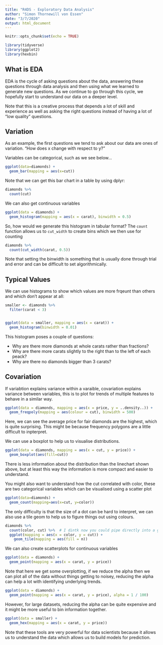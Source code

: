 ---
title: "R4DS - Exploratory Data Analysis"
author: "Simon Thornewill von Essen"
date: "3/7/2020"
output: html_document
---

```{r setup, include=FALSE}
knitr::opts_chunk$set(echo = TRUE)

library(tidyverse)
library(ggplot2)
library(hexbin)
```

## What is EDA

EDA is the cycle of asking questions about the data, answering these questions through data analysis and then using
what we learned to generate new questions. As we continue to go through this cycle, we hopefully start to understand
our data on a deeper level.

Note that this is a creative process that depends a lot of skill and experience as well as asking the right questions
instead of having a lot of "low quality" questions.

## Variation

As an example, the first questions we tend to ask about our data are ones of variation. "How does x change with respect
to y?" 

Variables can be categorical, such as we see below...

```{r}
ggplot(data=diamonds) + 
  geom_bar(mapping = aes(x=cut))
```

Note that we can get this bar chart in a table by using dplyr:

```{r}
diamonds %>%
  count(cut)
```

We can also get continuous variables

```{r}
ggplot(data = diamonds) +
  geom_histogram(mapping = aes(x = carat), binwidth = 0.5)
```

So, how would we generate this histogram in tabular format? The `count` function allows us to `cut_width` to create
bins which we then use for counting

```{r}
diamonds %>% 
  count(cut_width(carat, 0.5))
```

Note that setting the binwidth is something that is usually done through trial and error and can be difficult to set
algorithmically. 

## Typical Values

We can use histograms to show which values are more frqeunt than others and which don't appear at all:

```{r}
smaller <- diamonds %>%
  filter(carat < 3)


ggplot(data = smaller, mapping = aes(x = carat)) +
  geom_histogram(binwidth = 0.01)
```

This histogram poses a couple of questions:

* Why are there more diamonds at whole carats rather than fractions?
* Why are there more carats slightly to the right than to the left of each peack?
* Why are there no diamonds bigger than 3 carats?

## Covariation

If variabtion explains variance within a varaible, covariation explains variance between variables, this is to plot for trends of multiple features to behave in a similar way.


```{r}
ggplot(data = diamonds, mapping = aes(x = price, y = ..density..)) + 
  geom_freqpoly(mapping = aes(colour = cut), binwidth = 500)
```

Here, we can see the average price for fair diamonds are the highest, which is quite surprising. This might be because
frequency polygons are a little difficult to inpterpret.

We can use a boxplot to help us to visualise distributions.

```{r}
ggplot(data = diamonds, mapping = aes(x = cut, y = price)) +
  geom_boxplot(aes(fill=cut))
```

There is less information about the distribution than the linechart shown above, but at least this way the information is more
compact and easier to understand.

You might also want to understand how the cut correlated with color, these are two categorical variables which can be visualised using a scatter plot

```{r}
ggplot(data=diamonds) + 
  geom_count(mapping=aes(x=cut, y=color))
```

The only difficulty is that the size of a dot can be hard to interpret, we can also use a tile geom to help us to figure things
out using colours.

```{r}
diamonds %>% 
  count(color, cut) %>%  # I dintk now you could pipe directly into a ggplot
  ggplot(mapping = aes(x = color, y = cut)) +
    geom_tile(mapping = aes(fill = n))
```

We can also create scatterplots for continuous variables

```{r}
ggplot(data = diamonds) +
  geom_point(mapping = aes(x = carat, y = price))
```

Note that here we get some overplotting, if we reduce the alpha then we can plot all of the data without things getting to 
noisey, reducing the alpha can help a lot with identifying underlying trends.

```{r}
ggplot(data = diamonds) + 
  geom_point(mapping = aes(x = carat, y = price), alpha = 1 / 100)
```

However, for large datasets, reducing the alpha can be quite expensive and it might be more useful to bin information together.

```{r}
ggplot(data = smaller) +
  geom_hex(mapping = aes(x = carat, y = price))
```

Note that these tools are very powerful for data scientists because it allows us to understand the data which allows us to 
build models for prediction.